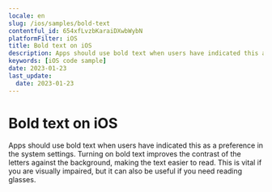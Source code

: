 ```yaml
---
locale: en
slug: /ios/samples/bold-text
contentful_id: 654xfLvzbKaraiDXwbWybN
platformFilter: iOS
title: Bold text on iOS
description: Apps should use bold text when users have indicated this as a preference in the system settings.
keywords: [iOS code sample]
date: 2023-01-23
last_update:
  date: 2023-01-23
---
```


# Bold text on iOS

Apps should use bold text when users have indicated this as a preference in the system settings. Turning on bold text improves the contrast of the letters against the background, making the text easier to read. This is vital if you are visually impaired, but it can also be useful if you need reading glasses.

<CodeSample id="text-bold" locale="en" platform="ios"/>
